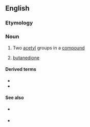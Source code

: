 ==English==
{{wikipedia|lang=en}}

===Etymology===
{{prefix|di|acetyl|lang=en}}

===Noun===
{{en-noun|-}}

# {{lb|en|organic chemistry|in combination}} Two [[acetyl]] groups in a [[compound]]
# {{lb|en|organic compound}} [[butanedione]]

====Derived terms====
* {{l|en|diacetylmorphine}}
* {{l|en|diacetylurea}}

====See also====
{{sense|butanedione}} 
* {{l|en|popcorn lung}} {{gloss|a condition caused by inhaling diacetyl}}
* {{l|en|artificial butter flavor}} {{gloss|the flavoring derived from diacetyl}}